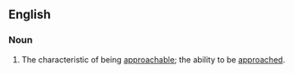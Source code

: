 ==English==
===Noun===
{{en-noun|approachabilities}}
# The characteristic of being [[approachable]]; the ability to be [[approach]]ed.